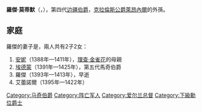 {{Multiple issues|
{{Expand language|1=en|time=2020-12-27T14:47:21+00:00}}
{{Unreferenced|time=2020-12-27T14:47:21+00:00}}
}}
{{Infobox noble
| name        = 羅傑·莫蒂默
| title       = 馬奇伯爵
| birth_date  = {{birth_date|1374|4|11|df=yes}}
| birth_place = [[阿斯克_(威爾斯)|阿斯克]]
| death_date  = {{death date and age|1398|7|20|1374|4|11|df=yes}}
| death_place = [[卡洛郡|卡洛郡]]
| spouse      = [[艾蕾諾爾·霍蘭德|艾蕾諾爾·霍蘭德]]
| father      = [[第三代边疆伯爵埃德蒙·莫蒂默|埃德蒙·莫蒂默]]
| mother      = [[克拉倫斯的菲莉琶|克拉倫斯的菲莉琶]]
}}

'''羅傑·莫蒂默'''（{{lang-en|Roger Mortimer}}，{{bd|1374年|4月11日|1398年|7月20日}}），第四代[[边疆伯爵|边疆伯爵]]，[[安特衛普的萊昂內爾|克拉倫斯公爵萊昂內爾]]的外孫。

== 家庭 ==
羅傑的妻子是{{le|艾蕾諾爾·霍蘭德|Alianore Holland, Countess of March}}，兩人共有2子2女：
# [[安妮·莫蒂默|安妮]]（1388年—1411年），[[第三代约克公爵约克的理查|理查·金雀花]]的母親
# [[第五代边疆伯爵埃德蒙·莫蒂默|埃德蒙]]（1391年—1425年），第五代馬奇伯爵
# 羅傑（1393年—1413年），早逝
# 艾蕾諾爾（1395年—1422年）

{{馬奇伯爵}}
[[Category:马奇伯爵|Category:马奇伯爵]]
[[Category:阵亡军人|Category:阵亡军人]]
[[Category:爱尔兰总督|Category:爱尔兰总督]]
[[Category:下級勳位爵士|Category:下級勳位爵士]]